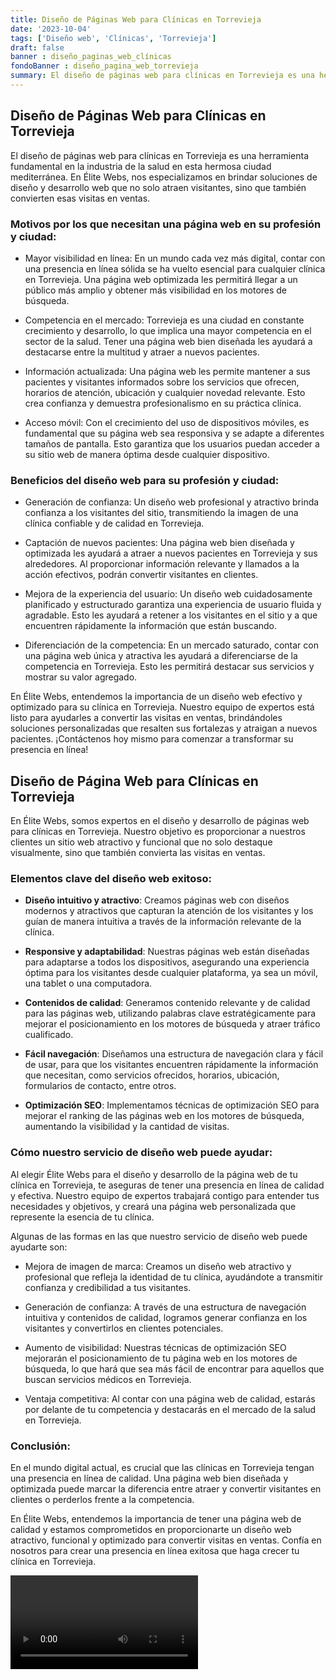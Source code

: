 ```yaml
---
title: Diseño de Páginas Web para Clínicas en Torrevieja
date: '2023-10-04'
tags: ['Diseño web', 'Clínicas', 'Torrevieja']
draft: false
banner : diseño_paginas_web_clínicas
fondoBanner : diseño_pagina_web_torrevieja
summary: El diseño de páginas web para clínicas en Torrevieja es una herramienta fundamental en la industria de la salud en esta hermosa ciudad mediterránea. En Élite Webs, nos especializamos en brindar soluciones de diseño y desarrollo web que no solo atraen visitantes, sino que también convierten esas visitas en ventas. 
---
```


## Diseño de Páginas Web para Clínicas en Torrevieja

El diseño de páginas web para clínicas en Torrevieja es una herramienta fundamental en la industria de la salud en esta hermosa ciudad mediterránea. En Élite Webs, nos especializamos en brindar soluciones de diseño y desarrollo web que no solo atraen visitantes, sino que también convierten esas visitas en ventas. 

### Motivos por los que necesitan una página web en su profesión y ciudad:

- Mayor visibilidad en línea: En un mundo cada vez más digital, contar con una presencia en línea sólida se ha vuelto esencial para cualquier clínica en Torrevieja. Una página web optimizada les permitirá llegar a un público más amplio y obtener más visibilidad en los motores de búsqueda.

- Competencia en el mercado: Torrevieja es una ciudad en constante crecimiento y desarrollo, lo que implica una mayor competencia en el sector de la salud. Tener una página web bien diseñada les ayudará a destacarse entre la multitud y atraer a nuevos pacientes.

- Información actualizada: Una página web les permite mantener a sus pacientes y visitantes informados sobre los servicios que ofrecen, horarios de atención, ubicación y cualquier novedad relevante. Esto crea confianza y demuestra profesionalismo en su práctica clínica.

- Acceso móvil: Con el crecimiento del uso de dispositivos móviles, es fundamental que su página web sea responsiva y se adapte a diferentes tamaños de pantalla. Esto garantiza que los usuarios puedan acceder a su sitio web de manera óptima desde cualquier dispositivo.

### Beneficios del diseño web para su profesión y ciudad:

- Generación de confianza: Un diseño web profesional y atractivo brinda confianza a los visitantes del sitio, transmitiendo la imagen de una clínica confiable y de calidad en Torrevieja.

- Captación de nuevos pacientes: Una página web bien diseñada y optimizada les ayudará a atraer a nuevos pacientes en Torrevieja y sus alrededores. Al proporcionar información relevante y llamados a la acción efectivos, podrán convertir visitantes en clientes.

- Mejora de la experiencia del usuario: Un diseño web cuidadosamente planificado y estructurado garantiza una experiencia de usuario fluida y agradable. Esto les ayudará a retener a los visitantes en el sitio y a que encuentren rápidamente la información que están buscando.

- Diferenciación de la competencia: En un mercado saturado, contar con una página web única y atractiva les ayudará a diferenciarse de la competencia en Torrevieja. Esto les permitirá destacar sus servicios y mostrar su valor agregado.

En Élite Webs, entendemos la importancia de un diseño web efectivo y optimizado para su clínica en Torrevieja. Nuestro equipo de expertos está listo para ayudarles a convertir las visitas en ventas, brindándoles soluciones personalizadas que resalten sus fortalezas y atraigan a nuevos pacientes. ¡Contáctenos hoy mismo para comenzar a transformar su presencia en línea!

<GifSeo />

<Cta />

## Diseño de Página Web para Clínicas en Torrevieja

En Élite Webs, somos expertos en el diseño y desarrollo de páginas web para clínicas en Torrevieja. Nuestro objetivo es proporcionar a nuestros clientes un sitio web atractivo y funcional que no solo destaque visualmente, sino que también convierta las visitas en ventas.

### Elementos clave del diseño web exitoso:

- **Diseño intuitivo y atractivo**: Creamos páginas web con diseños modernos y atractivos que capturan la atención de los visitantes y los guían de manera intuitiva a través de la información relevante de la clínica.

- **Responsive y adaptabilidad**: Nuestras páginas web están diseñadas para adaptarse a todos los dispositivos, asegurando una experiencia óptima para los visitantes desde cualquier plataforma, ya sea un móvil, una tablet o una computadora.

- **Contenidos de calidad**: Generamos contenido relevante y de calidad para las páginas web, utilizando palabras clave estratégicamente para mejorar el posicionamiento en los motores de búsqueda y atraer tráfico cualificado.

- **Fácil navegación**: Diseñamos una estructura de navegación clara y fácil de usar, para que los visitantes encuentren rápidamente la información que necesitan, como servicios ofrecidos, horarios, ubicación, formularios de contacto, entre otros.

- **Optimización SEO**: Implementamos técnicas de optimización SEO para mejorar el ranking de las páginas web en los motores de búsqueda, aumentando la visibilidad y la cantidad de visitas.

### Cómo nuestro servicio de diseño web puede ayudar:

Al elegir Élite Webs para el diseño y desarrollo de la página web de tu clínica en Torrevieja, te aseguras de tener una presencia en línea de calidad y efectiva. Nuestro equipo de expertos trabajará contigo para entender tus necesidades y objetivos, y creará una página web personalizada que represente la esencia de tu clínica.

Algunas de las formas en las que nuestro servicio de diseño web puede ayudarte son:

- Mejora de imagen de marca: Creamos un diseño web atractivo y profesional que refleja la identidad de tu clínica, ayudándote a transmitir confianza y credibilidad a tus visitantes.

- Generación de confianza: A través de una estructura de navegación intuitiva y contenidos de calidad, logramos generar confianza en los visitantes y convertirlos en clientes potenciales.

- Aumento de visibilidad: Nuestras técnicas de optimización SEO mejorarán el posicionamiento de tu página web en los motores de búsqueda, lo que hará que sea más fácil de encontrar para aquellos que buscan servicios médicos en Torrevieja.

- Ventaja competitiva: Al contar con una página web de calidad, estarás por delante de tu competencia y destacarás en el mercado de la salud en Torrevieja.

### Conclusión:

En el mundo digital actual, es crucial que las clínicas en Torrevieja tengan una presencia en línea de calidad. Una página web bien diseñada y optimizada puede marcar la diferencia entre atraer y convertir visitantes en clientes o perderlos frente a la competencia.

En Élite Webs, entendemos la importancia de tener una página web de calidad y estamos comprometidos en proporcionarte un diseño web atractivo, funcional y optimizado para convertir visitas en ventas. Confía en nosotros para crear una presencia en línea exitosa que haga crecer tu clínica en Torrevieja.

<Video />

<CtaBot job='Clínicas' city='Torrevieja'/>

<Gmaps query='Torrevieja+españa+maps' />